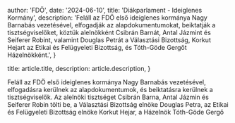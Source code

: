 
  author: 'FDÖ',
  date: '2024-06-10',
  title: 'Diákparlament - Ideiglenes Kormány',
  description:
    'Feláll az FDÖ első ideiglenes kormánya Nagy Barnabás vezetésével, elfogadják az alapdokumentumokat, beiktatják a tisztségviselőket, köztük alelnökként Csibrán Barnát, Antal Jázmint és Seiferer Robint, valamint Douglas Petrát a Választási Bizottság, Korkut Hejart az Etikai és Felügyeleti Bizottság, és Tóth-Göde Gergőt Házelnökként.',
}

  title: article.title,
  description: article.description,
}


Feláll az FDÖ első ideiglenes kormánya Nagy Barnabás vezetésével, elfogadásra kerülnek az alapdokumentumok, és beiktatásra kerülnek a tisztségviselők. Az alelnöki tisztséget Csibrán Barna, Antal Jázmin és Seiferer Robin tölti be, a Választási Bizottság elnöke Douglas Petra, az Etikai és Felügyeleti Bizottság elnöke Korkut Hejar, a Házelnök Tóth-Göde Gergő
